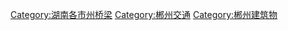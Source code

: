 [[Category:湖南各市州桥梁|Category:湖南各市州桥梁]]
[[Category:郴州交通|Category:郴州交通]]
[[Category:郴州建筑物|Category:郴州建筑物]]